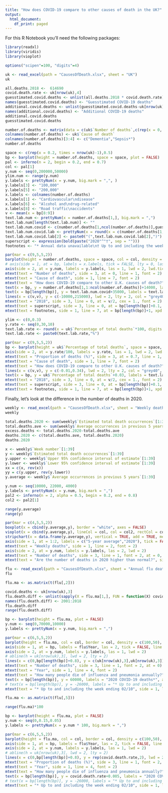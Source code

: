 ```yaml
---
title: "How does COVID-19 compare to other causes of death in the UK?"
output:
  html_document:
    df_print: paged
---
```


For this R Notebook you'll need the following packages:

```r
library(readxl)
library(viridis)
library(vioplot)
```

```r
options("scipen"=100, "digits"=4)
```

```r
uk <- read_excel(path = "CausesOfDeath.xlsx", sheet = "UK")
uk
```

```r
all.deaths.2018 <-  614690
covid.death.rate <- uk[nrow(uk),4]
guesstimated.covid.deaths <- unlist(all.deaths.2018 * covid.death.rate)
names(guesstimated.covid.deaths) <- "Guesstimated COVID-19 deaths"
additional.covid.deaths <- unlist(guesstimated.covid.deaths-uk[nrow(uk),3])
names(additional.covid.deaths) <- "Additional COVID-19 deaths"
additional.covid.deaths
guesstimated.covid.deaths
```

```r
number.of.deaths <- matrix(data = c(uk$`Number of deaths`,c(rep(x = 0, times = nrow(uk)-1),additional.covid.deaths)), nrow = 2, byrow = TRUE)
colnames(number.of.deaths) <- uk$`Cause of death`
colnames(number.of.deaths)[3:4] <- c("Dementia","Sepsis*")
number.of.deaths
```

```r
space <- c(rep(x = 0.2, times = nrow(uk)-1),0.5)
bp <- barplot(height = number.of.deaths, space = space, plot = FALSE)
pal <- inferno(n = 2, begin = 0.2, end = 0.7)
col <- pal[1]
y.num <- seq(0,200000,50000)
ylim.num <- range(y.num)
y.labels <- prettyNum(x = y.num, big.mark = ",", )
y.labels[3] <- "100,000"
y.labels[5] <- "200,000"
x.labels <- colnames(number.of.deaths)
x.labels[1] <- "Cardiovascular\ndisease"
x.labels[6] <- "Alcohol and\ndrug-related"
x.labels[8] <- "Road traffic\naccidents"
v <- mean(x = bp[8:9])
text.lab.num <- prettyNum(x = number.of.deaths[1,], big.mark = ",")
text.lab.num[length(text.lab.num)] <- ""
text.lab.num.covid <- c(number.of.deaths[1,ncol(number.of.deaths)],guesstimated.covid.deaths)
text.lab.num.covid.lab <- prettyNum(x = round(x = c(number.of.deaths[1,ncol(number.of.deaths)],guesstimated.covid.deaths), digits = 0), big.mark = ",")
text.lab.num.covid.lab[2] <- paste0("(",text.lab.num.covid.lab[2],")")
superscript <- expression(bold(paste("2020"^"†", sep = "")))
footnotes <- "* Annual data unavailable\n† Up to and including the week ending 02/10"
```


```r
par(mar = c(9,5,5,2))
barplot(height = number.of.deaths, space = space, col = col, density = c(100,50), border = col, axes = FALSE, las = 2, names.arg = x.labels, ylim = ylim.num)
# axis(side = 1, at = bp, labels = x.labels, tick = FALSE, lty = 0, las = 2)
axis(side = 2, at = y.num, labels = y.labels, las = 1, lwd = 2, lwd.ticks = 2)
mtext(text = "Number of deaths", side = 3, at = 0, line = 1, font = 2)
mtext(text = "Cause of death", side = 1, line = 7, font = 2)
mtext(text = "How does COVID-19 compare to other U.K. causes of death?", side = 3, line = 3, font = 2, cex = 1.2)
text(x = bp, y = number.of.deaths[1,1:ncol(number.of.deaths)]+14000, labels = text.lab.num, xpd = TRUE, cex = 0.85)
text(x = bp[length(bp)], y = text.lab.num.covid+35000, labels = text.lab.num.covid.lab, xpd = TRUE, cex = 0.85)
lines(x = c(v,v), y = c(-10000,215000), lwd = 2, lty = 2, col = "grey40", xpd = TRUE)
mtext(text = "2018", side = 3, line = 0, at = v/2, cex = 1., font = 2)
mtext(text = superscript, side = 3, line = 0, at = bp[length(bp)]+0.1, cex = 1, font = 2)
mtext(text = footnotes, side = 1, line = 7, at = bp[length(bp)]+1, xpd = TRUE, cex = 0.6, adj = 1)
```

```r
ylim <- c(0,0.3)
y.rate <- seq(0,30,10)
text.lab.rate <- round(x = uk$`Percentage of total deaths`*100, digits = 1)
text.lab.rate <- paste0(text.lab.rate,"%")
```


```r
par(mar = c(9,5,5,2))
bp <- barplot(height = uk$`Percentage of total deaths`, space = space, col = col, border = col, axes = FALSE, las = 2, names.arg = x.labels, ylim = ylim)
axis(side = 2, at = y.rate/100, labels = y.rate, las = 1, lwd = 2, lwd.ticks = 2)
mtext(text = "Proportion of deaths (%)", side = 3, at = 0.7, line = 1, font = 2)
mtext(text = "Cause of death", side = 1, line = 7, font = 2)
mtext(text = "How does COVID-19 compare to other U.K. causes of death?", side = 3, line = 3, font = 2, cex = 1.2)
lines(x = c(v,v), y = c(-0.01,0.34), lwd = 2, lty = 2, col = "grey40", xpd = TRUE)
text(x = bp, y = uk$`Percentage of total deaths`+0.03, labels = text.lab.rate, xpd = TRUE, cex = 0.85, adj = 0.44)
mtext(text = "2018", side = 3, line = 0, at = v/2, cex = 1., font = 2)
mtext(text = superscript, side = 3, line = 0, at = bp[length(bp)]+0.1, cex = 1, font = 2)
mtext(text = footnotes, side = 1, line = 7, at = bp[length(bp)]+1, xpd = TRUE, cex = 0.6, adj = 1)
```

Finally, let's look at the difference in the number of deaths in 2020.

```r
weekly <- read_excel(path = "CausesOfDeath.xlsx", sheet = "Weekly deaths")
weekly
```

```r
total.deaths.2020 <- sum(weekly$`Estimated total death occurrences`[1:39])
total.deaths.ave <- sum(weekly$`Average occurrences in previous 5 years`[1:39])
excess.deaths <- total.deaths.2020-total.deaths.ave
deaths.2020 <- c(total.deaths.ave, total.deaths.2020)
deaths.2020
```

```r
x <- weekly$`Week number`[1:39]
y <- weekly$`Estimated total death occurrences`[1:39]
y.upper <- weekly$`Upper 95% confidence interval of estimate`[1:39]
y.lower <- weekly$`Lower 95% confidence interval of estimate`[1:39]
xx = c(x, rev(x))
yy = c(y.upper, rev(y.lower))
y.average <- weekly$`Average occurrences in previous 5 years`[1:39]
```

```r
y.num <- seq(10000, 22000, 4000)
y.labels <- prettyNum(x = y.num, big.mark = ",")
pal2 <- inferno(n = 2, alpha = 0.5, begin = 0.2, end = 0.8)
col2 <- pal2[1]
```

```r
range(y.average)
range(y)
```


```r
par(mar = c(4,5,5,2))
boxplot(x = cbind(y.average,y), border = "white", axes = FALSE)
vioplot(x = cbind(y.average,y), lineCol = col, col = col2, rectCol = col, border = col, lwd = 2, add = TRUE, axes = FALSE)
stripchart(x = data.frame(y.average,y), vertical = TRUE, add = TRUE, method = "jitter", jitter = 0.2, pch = 1, col = col, lwd = 2)
axis(side = 1, at = 1:2, labels = c("5-year average","2020"), tick = FALSE, line = FALSE, padj = -1)
mtext(text = "Weekly deaths", side = 1, line = 2, font = 2)
axis(side = 2, at = y.num, labels = y.labels, las = 2, lwd = 2)
mtext(text = "Number of deaths", side = 3, line = 1, font = 2, at = 0, adj = -0.4)
mtext(text = "Are the number of deaths in 2020 higher than normal?", side = 3, line = 3, font = 2, cex = 1.2)
```

```r
flu <- read_excel(path = "CausesOfDeath.xlsx", sheet = "Annual flu deaths")
flu
```

```r
flu.ma <- as.matrix(t(flu[,2]))
```

```r
covid.deaths <- uk[nrow(uk),3]
flu.death.diff <- unlist(sapply(X = flu.ma[1,], FUN = function(X) covid.deaths-X))
names(flu.death.diff) <- 2001:2018
flu.death.diff
range(flu.death.diff)
```


```r
bp <- barplot(height = flu.ma, plot = FALSE)
y.num <- seq(0,70000,10000)
y.labels <- prettyNum(x = y.num, big.mark = ",")
```


```r
par(mar = c(6,5,5,2))
barplot(height = flu.ma, col = col, border = col, density = c(100,50), axes = FALSE, ylim = range(y.num))
axis(side = 1, at = bp, labels = flu$Year, las = 2, tick = FALSE, line = FALSE)
axis(side = 2, at = y.num, labels = y.labels, las = 1, lwd = 2)
# abline(h = uk[nrow(uk),3], lwd = 2, lty = 2)
lines(x = c(0,bp[length(bp)]+0.8), y = c(uk[nrow(uk),3],uk[nrow(uk),3]), lwd = 2, lty = 2, col = "grey40")
mtext(text = "Number of deaths", side = 3, line = 1, font = 2, at = 0)
mtext(text = "Year", side = 1, line = 4, font = 2)
mtext(text = "How many people die of influenza and pneumonia annually?", side = 3, line = 3, font = 2, cex = 1.2)
text(x = bp[length(bp)], y = 60000, labels = "2020 COVID-19 deaths*", adj = c(0.9,0), cex = 0.8)
# text(x = bp[length(bp)], y = -26000, labels = "* Up to and including the week ending 02/10", adj = c(0.95,0), cex = 0.6, xpd = TRUE)
mtext(text = "* Up to and including the week ending 02/10", side = 1, line = 4, at = bp[length(bp)]+1, xpd = TRUE, cex = 0.6, adj = 1.1)
```

```r
flu.ma <- as.matrix(t(flu[,5]))
```

```r
range(flu.ma)*100
```


```r
bp <- barplot(height = flu.ma, plot = FALSE)
y.num <- seq(0,0.15,0.05)
y.labels <- prettyNum(x = y.num * 100, big.mark = ",")
```


```r
par(mar = c(6,5,5,2))
barplot(height = flu.ma, col = col, border = col, density = c(100,50), axes = FALSE, ylim = range(y.num))
axis(side = 1, at = bp, labels = flu$Year, las = 2, tick = FALSE, line = FALSE)
axis(side = 2, at = y.num, labels = y.labels, las = 1, lwd = 2)
# abline(h = uk[nrow(uk),3], lwd = 2, lty = 2)
lines(x = c(0,bp[length(bp)]+0.8), y = rep(covid.death.rate,2), lwd = 2, lty = 2, col = "grey40")
mtext(text = "Proportion of deaths (%)", side = 3, line = 1, font = 2, at = 0.7)
mtext(text = "Year", side = 1, line = 4, font = 2)
mtext(text = "How many people die of influenza and pneumonia annually?", side = 3, line = 3, font = 2, cex = 1.2)
text(x = bp[length(bp)], y = covid.death.rate+0.005, labels = "2020 COVID-19 deaths*", adj = c(0.9,0), cex = 0.8)
# text(x = bp[length(bp)], y = -26000, labels = "* Up to and including the week ending 02/10", adj = c(0.95,0), cex = 0.6, xpd = TRUE)
mtext(text = "* Up to and including the week ending 02/10", side = 1, line = 4, at = bp[length(bp)]+1, xpd = TRUE, cex = 0.6, adj = 1.1)
```


